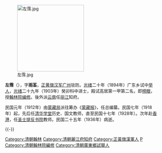 {{Multiple issues|
{{Update|time=2022-04-03T04:58:02+00:00}}
{{Refimprove|time=2022-04-03T04:58:02+00:00}}
{{Unreferenced|time=2022-04-03T04:58:02+00:00}}
}}
[[File:左霈.jpg|220px]]

'''左霈'''（{{bd|1875年||1936年|catIdx=Z}}），字'''雨荃'''，[[正黄旗|正黄旗]][[汉军|汉军]][[广州|广州]]驻防。[[光绪|光绪]]二十年（1894年）广东乡试中[[举人|举人]]，[[光绪|光绪]]二十九年（1903年）癸卯科中进士，殿试高居第一甲第二名，即[[榜眼|榜眼]]，授[[翰林院|翰林院]][[编修|编修]]。後外派[[云南|云南]]任[[丽江|丽江]]知府。

民国元年（1912年）由[[蒙藏局|蒙藏局]]派往筹办《[[蒙藏报|蒙藏报]]》，任总编纂。民国七年（1918年）起，先后任[[清华学堂|清华学堂]]历史、国文教师，直至民国十七年（1928年）。次年赴[[香港|香港]]，任[[圣士提反书院|圣士提反书院]]教师。民国二十五年（1936年）病逝。

{{-}}
{{清朝人物小作品}}
{{清朝官員小作品}}
{{中國人物小作品}}
{{中國政治人物小作品}}

{{光绪二十九年癸卯科殿试金榜}}

{{DEFAULTSORT:Zuo左}}

[[Category:清朝翰林|Category:清朝翰林]]
[[Category:清朝麗江府知府|Category:清朝麗江府知府]]
[[Category:正黃旗漢軍人|Category:正黃旗漢軍人]]
[[Category:左姓|P]]
[[Category:清朝翰林院編修|Category:清朝翰林院編修]]
[[Category:清朝廣東鄉試舉人|Category:清朝廣東鄉試舉人]]